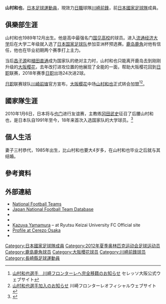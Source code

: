 {{Infobox football biography
|name=山村和也
|image=
|fullname=山村和也
|birth_date={{Birth date and age|1989|12|2}}
|cityofbirth=[[長崎縣|長崎縣]][[長崎市|長崎市]]
|countryofbirth={{JPN}}
|height={{height|m=1.84}}
|position=[[中场|中场]]
|currentclub=[[川崎前鋒|川崎前鋒]]
|clubnumber=34
|years1=2012–2015
|clubs1=[[鹿島鹿角|鹿島鹿角]]
|caps1=63
|goals1=4
|years2=2016–2018
|clubs2=[[大阪櫻花|大阪櫻花]]
|caps2=85
|goals2=16
|years3=2019–
|clubs3=[[川崎前鋒|川崎前鋒]]
|caps3=48
|goals3=4
|nationalyears1=2009
|nationalteam1=[[日本20歲以下足球代表隊|日本U-20]]
|nationalcaps1=9
|nationalgoals1=2
|nationalyears2=2010–2012
|nationalteam2=[[日本23歲以下足球代表隊|日本U-23]]
|nationalcaps2=26
|nationalgoals2=1
|nationalyears3=2010
|nationalteam3=[[日本國家足球隊|日本]]
|nationalcaps3=1
|nationalgoals3=0
| pcupdate       = 2021年12月4日
| ntupdate       = 2010年1月6日
}}
{{世大運獎牌記錄
|項目=足球
|a1=2011
|b1=1
|c1=
}}
'''山村和也'''{{BD|1989年|12月2日||}}，[[日本|日本]][[足球|足球]][[運動員|運動員]]，現效力[[日本職業足球聯賽|日職]]球隊[[川崎前鋒|川崎前鋒]]，前[[日本國家足球隊|日本國家足球隊]]成員。

==俱樂部生涯==
山村和也1989年12月出生。他是高中最强名门[[国见高校|国见高校]]的球员。进入[[流通经济大学|流通经济大学]]后在大学二年级就入选了[[日本国家足球队|日本国家足球队]]参加亚洲杯预选赛。[[鹿岛鹿角|鹿岛鹿角]]对他有信任，他也在毕业初期两个赛季打上主力。

当后[[昌子源|昌子源]]和[[植田直通|植田直通]]成为国家队的绝对主力时，山村和也只能离开鹿岛去到刚刚升级的[[大阪樱花|大阪樱花]]，去年改打进攻位置的他展现了全能的一面，帮助大阪樱花回到[[日职|日职]]联赛，2018年赛季[[日职|日职]]出场24次进2球。

[[日职|日职]]联赛球队[[川崎前锋|川崎前锋]]官方宣布，[[大阪樱花|大阪樱花]]中场[[山村和也|山村和也]]正式转会加盟<ref>[https://www.cerezo.jp/news/2018-12-183/ 山村和也選手　川崎フロンターレへ完全移籍のお知らせ] {{Wayback|url=https://www.cerezo.jp/news/2018-12-18-3/ |date=20191214020251 }} セレッソ大阪公式ウェブサイト</ref><ref>[https://www.frontale.co.jp/info/2018/1218_3.html 山村和也選手加入のお知らせ] {{Wayback|url=https://www.frontale.co.jp/info/2018/1218_3.html |date=20190728054429 }} 川崎フロンターレオフィシャルウェブサイト</ref>。

==國家隊生涯==
2010年1月6日，日本将与[[也门|也门]]进行友谊赛，主教练[[冈田武史|冈田武史]]征召了后腰山村和也，是日本队自1991年至今，18年来首次入选国家队的大学球员。<ref>{{Cite news |title=Japan rally past Yemen, qualify for 2011 Asian Cup |url=http://www.jfa.or.jp/eng/topics/2010/8.html |publisher=[[Japan_Football_Association|Japan Football Association]] |date=7 January 2010 |accessdate=11 January 2009 |archive-date=2012-03-27 |archive-url=https://web.archive.org/web/20120327022208/http://www.jfa.or.jp/eng/topics/2010/8.html |dead-url=no }}</ref>

==個人生活==
妻子三村恭代，1985年出生，比山村和也要大4岁多，在山村和也毕业之后就与其结婚。

== 參考資料 ==
{{Reflist}}

== 外部連結 ==
*[http://www.national-football-teams.com/v2/player.php?id=37678 National Football Teams]
*[https://web.archive.org/web/20160319075934/http://www.japannationalfootballteam.com/en/players/yamamura_kazuya.html Japan National Football Team Database]
*{{FIFA player|321738}}
* {{J.League player}}
* [https://web.archive.org/web/20100521072024/http://rku-fc.jp/team/profile.cgi?id=20080312032953 Kazuya Yamamura] – at Ryutsu Keizai University FC Official site
* [https://web.archive.org/web/20180612142502/https://www.cerezo.jp/teams/players/kazuya_yamamura/ Profile at Cerezo Osaka]
* {{Soccerway}}

{{2012年奥运会男子足球日本参赛名单}}
{{DEFAULTSORT:Yamamura, Kazuya}}

[[Category:日本國家足球隊成員|Category:日本國家足球隊成員]]
[[Category:2012年夏季奥林匹克运动会足球运动员|Category:2012年夏季奥林匹克运动会足球运动员]]
[[Category:鹿島鹿角球员|Category:鹿島鹿角球员]]
[[Category:大阪櫻花球员|Category:大阪櫻花球员]]
[[Category:川崎前鋒球员|Category:川崎前鋒球员]]
[[Category:長崎縣足球運動員|Category:長崎縣足球運動員]]